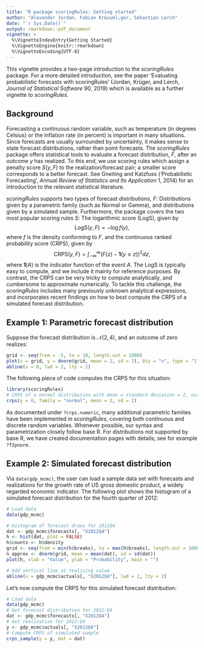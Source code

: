 ```yaml
---
title: "R package scoringRules: Getting started"
author: "Alexander Jordan, Fabian Kr&uuml;ger, Sebastian Lerch"
date: "`r Sys.Date()`"
output: rmarkdown::pdf_document
vignette: >
  %\VignetteIndexEntry{Getting Started}
  %\VignetteEngine{knitr::rmarkdown}
  %\VignetteEncoding{UTF-8}
---
```


This vignette provides a two-page introduction to the *scoringRules* package. For a more detailed introduction, see the paper 'Evaluating probabilistic forecasts with scoringRules' (Jordan, Kr&uuml;ger, and Lerch, *Journal of Statistical Software* 90, 2019) which is available as a further vignette to *scoringRules*. 

## Background 

Forecasting a continuous random variable, such as temperature (in degrees Celsius) or the inflation rate (in percent) is important in many situations. Since forecasts are usually surrounded by uncertainty, it makes sense to state forecast distributions, rather than point forecasts. The *scoringRules* package offers statistical tools to evaluate a forecast distribution, $F$, after an outcome $y$ has realized. To this end, we use scoring rules which assign a penalty score $S(y, F)$ to the realization/forecast pair; a smaller score corresponds to a better forecast. See Gneiting and Katzfuss ('Probabilistic Forecasting', *Annual Review of Statistics and Its Application* 1, 2014) for an introduction to the relevant statistical literature. 

*scoringRules* supports two types of forecast distributions, $F$: Distributions given by a parametric family (such as Normal or Gamma), and distributions given by a simulated sample. Furthermore, the package covers the two most popular scoring rules $S$: The logarithmic score (LogS), given by $$\text{LogS}(y, F) = -\log f(y),$$ where $f$ is the density conforming to $F$, and the continuous ranked probability score (CRPS), given by 
$$
\text{CRPS}(y, F) = \int_{-\infty}^\infty (F(z) - \mathbf{1}(y \le z))^2 dz,
$$
where $\mathbf{1}(A)$ is the indicator function of the event $A$. The LogS is typically easy to compute, and we include it mainly for reference purposes. By contrast, the CRPS can be very tricky to compute analytically, and cumbersome to approximate numerically. To tackle this challenge, the *scoringRules* includes many previously unknown analytical expressions, and incorporates recent findings on how to best compute the CRPS of a simulated forecast distribution.  

## Example 1: Parametric forecast distribution

Suppose the forecast distribution is $\mathcal{N}(2, 4)$, and an outcome of zero realizes:

```r

grid <- seq(from = -5, to = 10, length.out = 1000)
plot(x = grid, y = dnorm(grid, mean = 2, sd = 2), bty = "n", type = "l", xlab = "Value", ylab = "Density")
abline(v = 0, lwd = 2, lty = 2)
```


The following piece of code computes the CRPS for this situation:
```r
library(scoringRules)
# CRPS of a normal distribution with mean = standard deviation = 2, outcome is zero
crps(y = 0, family = "normal", mean = 2, sd = 2)
```
As documented under `?crps.numeric`, many additional parametric families have been implemented in *scoringRules*, covering both continuous and discrete random variables. Whenever possible, our syntax and parametrization closely follow base R. For distributions not supported by base R, we have created documentation pages with details; see for example `?f2pnorm`.

## Example 2: Simulated forecast distribution

Via `data(gdp_mcmc)`, the user can load a sample data set with forecasts and realizations for the growth rate of US gross domestic product, a widely regarded economic indicator. The following plot shows the histogram of a simulated forecast distribution for the fourth quarter of 2012:

```r
# Load data
data(gdp_mcmc)

# Histogram of forecast draws for 2012Q4
dat <- gdp_mcmc$forecasts[, "X2012Q4"]
h <- hist(dat, plot = FALSE)
h$counts <- h$density
grid <- seq(from = min(h$breaks), to = max(h$breaks), length.out = 1000)
n_approx <- dnorm(grid, mean = mean(dat), sd = sd(dat))
plot(h, xlab = "Value", ylab = "Probability", main = "")

# Add vertical line at realizing value
abline(v = gdp_mcmc$actuals[, "X2012Q4"], lwd = 2, lty = 2)
```

Let's now compute the CRPS for this simulated forecast distribution:
```r
# Load data
data(gdp_mcmc)
# Get forecast distribution for 2012:Q4
dat <- gdp_mcmc$forecasts[, "X2012Q4"]
# Get realization for 2012:Q4
y <- gdp_mcmc$actuals[, "X2012Q4"]
# Compute CRPS of simulated sample
crps_sample(y = y, dat = dat)

```